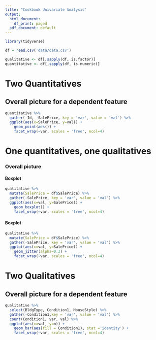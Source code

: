```yaml
---
title: "Cookbook Univariate Analysis"
output:
  html_document:
    df_print: paged
  pdf_document: default
---
```


```r
library(tidyverse)
```

```r
df = read.csv('data/data.csv')
```




```r
qualitative <- df[,sapply(df, is.factor)]
quantitative <- df[,sapply(df, is.numeric)]
```


# Two Quantitatives

## Overall picture for a dependent feature 

```r
quantitative %>%
  gather(-Id, -SalePrice, key = 'var', value = 'val') %>%
  ggplot(aes(x=SalePrice, y=val)) +
    geom_point(aes()) +
    facet_wrap(~var, scales = 'free', ncol=4)
```

# One quantitatives, one qualitatives

### Overall picture

#### Boxplot
```r
qualitative %>%
  mutate(SalePrice = df$SalePrice) %>%
  gather(-SalePrice, key = 'var', value = 'val') %>%
  ggplot(aes(x=val, y=SalePrice)) +
    geom_boxplot() +
    facet_wrap(~var, scales = 'free', ncol=4)
```



#### Boxplot
```r
qualitative %>%
  mutate(SalePrice = df$SalePrice) %>%
  gather(-SalePrice, key = 'var', value = 'val') %>%
  ggplot(aes(x=val, y=SalePrice)) +
    geom_jitter(alpha=0.3) +
    facet_wrap(~var, scales = 'free', ncol=4)
```

# Two Qualitatives

## Overall picture for a dependent feature 


```r

qualitative %>%
  select(BldgType, Condition1, HouseStyle) %>%
  gather(-Condition1,key = 'var', value = 'val') %>%
  count(Condition1, var, val) %>%
  ggplot(aes(x=val, y=n)) + 
    geom_bar(aes(fill = Condition1), stat ='identity') +
    facet_wrap(~var, scales = 'free', ncol=4)
```